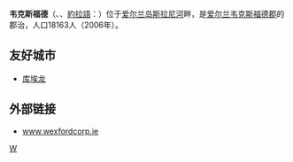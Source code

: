 {{多個問題|
{{Expand|time=2017-08-02T02:55:52+00:00}}
{{Unreferenced|time=2017-08-02T02:55:52+00:00}}
{{expert}}
}}
{{Infobox Settlement
| name = 韦克斯福德<br/>Loch Garman
| image_skyline = File:Wexford Roches Road 2010 09 29.jpg
| imagesize = 250px
| image_caption = 
| image_flag = 
| image_shield = File:IRL COA Wexford Town 3D.svg
| pushpin_map = Ireland
| pushpin_label_position = bottom
| subdivision_type = 国家
| subdivision_name = {{IRE}}
| subdivision_type1 = [[爱尔兰行政区划|郡]]
| subdivision_name1 = [[韦克斯福德郡|韦克斯福德郡]]
| elevation_m = 1
| elevation_ft = 
| area_total_km2 = 18.74  <ref>{{cite web |url = https://2ua.org/irl/l/wexford_50259/map/ |title = 2ua.org: Wexford Map }}</ref>
| population_as_of = 2006年
| population_total = 18163
| population_density_km2 = 
| timezone = 
| utc_offset = 
| timezone_DST = 
| utc_offset_DST = 
| latd = 52
| latm = 20
| lats = 3
| latNS = N
| longd = 6
| longm = 27
| longs = 27
| longEW = W
| website = [http://www.wexfordcorp.ie www.wexfordcorp.ie] 

}}
'''韦克斯福德'''（{{Lang-en|'''Wexford'''}}、{{lang-ga|'''Loch Garman'''}}、[[約拉語|約拉語]]：{{lang|yol|Weiseforth}}）位于[[爱尔兰岛|爱尔兰岛]][[斯拉尼河|斯拉尼河]]畔，是[[爱尔兰|爱尔兰]][[韦克斯福德郡|韦克斯福德郡]]的郡治，人口18163人（2006年）。

==友好城市==
* {{FRA}} [[库埃龙|库埃龙]]

==外部链接==
*[https://web.archive.org/web/20140614113851/http://www.wexfordcorp.ie/ www.wexfordcorp.ie]

{{Authority control}}
{{Ireland-stub}}

[[Category:爱尔兰城市|W]]